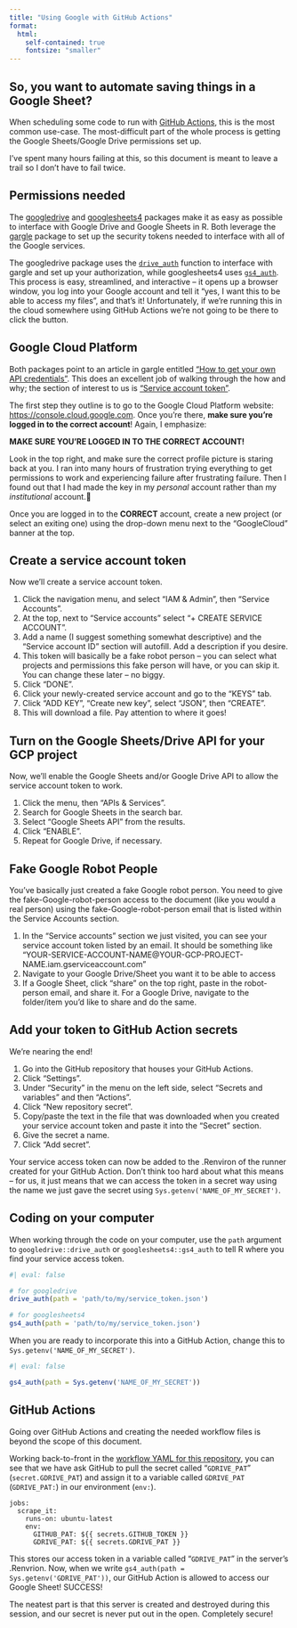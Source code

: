 ```yaml
---
title: "Using Google with GitHub Actions"
format:
  html:
    self-contained: true
    fontsize: "smaller"
---
```


## So, you want to automate saving things in a Google Sheet?

When scheduling some code to run with [GitHub Actions](https://docs.github.com/en/actions), this is the most common use-case. The most-difficult part of the whole process is getting the Google Sheets/Google Drive permissions set up.

I've spent many hours failing at this, so this document is meant to leave a trail so I don't have to fail twice.

## Permissions needed

The [googledrive](https://googledrive.tidyverse.org) and [googlesheets4](https://googlesheets4.tidyverse.org) packages make it as easy as possible to interface with Google Drive and Google Sheets in R. Both leverage the [gargle](https://gargle.r-lib.org/) package to set up the security tokens needed to interface with all of the Google services.

The googledrive package uses the [`drive_auth`](https://googledrive.tidyverse.org/reference/drive_auth.html) function to interface with gargle and set up your authorization, while googlesheets4 uses [`gs4_auth`](https://googlesheets4.tidyverse.org/reference/gs4_auth.html). This process is easy, streamlined, and interactive -- it opens up a browser window, you log into your Google account and tell it "yes, I want this to be able to access my files", and that's it! Unfortunately, if we're running this in the cloud somewhere using GitHub Actions we're not going to be there to click the button.

## Google Cloud Platform

Both packages point to an article in gargle entitled ["How to get your own API credentials"](https://gargle.r-lib.org/articles/get-api-credentials.html). This does an excellent job of walking through the how and why; the section of interest to us is ["Service account token"](https://gargle.r-lib.org/articles/get-api-credentials.html#service-account-token).

The first step they outline is to go to the Google Cloud Platform website: <https://console.cloud.google.com>. Once you're there, **make sure you're logged in to the correct account**! Again, I emphasize:

**MAKE SURE YOU'RE LOGGED IN TO THE CORRECT ACCOUNT!**

Look in the top right, and make sure the correct profile picture is staring back at you. I ran into many hours of frustration trying everything to get permissions to work and experiencing failure after frustrating failure. Then I found out that I had made the key in my *personal* account rather than my *institutional* account.🤦

Once you are logged in to the **CORRECT** account, create a new project (or select an exiting one) using the drop-down menu next to the "GoogleCloud" banner at the top.

## Create a service account token

Now we'll create a service account token.

1) Click the navigation menu, and select "IAM & Admin", then "Service Accounts".
2) At the top, next to "Service accounts" select "+ CREATE SERVICE ACCOUNT".
3) Add a name (I suggest something somewhat descriptive) and the "Service account ID" section will autofill. Add a description if you desire.
4) This token will basically be a fake robot person -- you can select what projects and permissions this fake person will have, or you can skip it. You can change these later -- no biggy.
5) Click "DONE".
6) Click your newly-created service account and go to the "KEYS" tab.
7) Click "ADD KEY", "Create new key", select "JSON", then "CREATE".
8) This will download a file. Pay attention to where it goes!

## Turn on the Google Sheets/Drive API for your GCP project

Now, we'll enable the Google Sheets and/or Google Drive API to allow the service account token to work.

1) Click the menu, then "APIs & Services".
2) Search for Google Sheets in the search bar.
3) Select "Google Sheets API" from the results.
4) Click "ENABLE".
5) Repeat for Google Drive, if necessary.

## Fake Google Robot People

You've basically just created a fake Google robot person. You need to give the fake-Google-robot-person access to the document (like you would a real person) using the fake-Google-robot-person email that is listed within the Service Accounts section.

1) In the "Service accounts" section we just visited, you can see your service account token listed by an email. It should be something like "YOUR-SERVICE-ACCOUNT-NAME@YOUR-GCP-PROJECT-NAME.iam.gserviceaccount.com"
2) Navigate to your Google Drive/Sheet you want it to be able to access
3) If a Google Sheet, click "share" on the top right, paste in the robot-person email, and share it. For a Google Drive, navigate to the folder/item you'd like to share and do the same.

## Add your token to GitHub Action secrets

We're nearing the end!

1) Go into the GitHub repository that houses your GitHub Actions.
2) Click "Settings".
3) Under "Security" in the menu on the left side, select "Secrets and variables" and then "Actions".
4) Click "New repository secret".
5) Copy/paste the text in the file that was downloaded when you created your service account token and paste it into the "Secret" section.
6) Give the secret a name.
7) Click "Add secret".

Your service access token can now be added to the .Renviron of the runner created for your GitHub Action. Don't think too hard about what this means -- for us, it just means that we can access the token in a secret way using the name we just gave the secret using `Sys.getenv('NAME_OF_MY_SECRET')`.


## Coding on your computer

When working through the code on your computer, use the `path` argument to `googledrive::drive_auth` or `googlesheets4::gs4_auth` to tell R where you find your service access token.

```r
#| eval: false

# for googledrive
drive_auth(path = 'path/to/my/service_token.json')

# for googlesheets4
gs4_auth(path = 'path/to/my/service_token.json')
```

When you are ready to incorporate this into a GitHub Action, change this to `Sys.getenv('NAME_OF_MY_SECRET')`.

```r
#| eval: false

gs4_auth(path = Sys.getenv('NAME_OF_MY_SECRET'))
```

## GitHub Actions

Going over GitHub Actions and creating the needed workflow files is beyond the scope of this document.

Working back-to-front in the [workflow YAML for this repository](https://github.com/Tail-Winds/rtwb-scrape/blob/main/.github/workflows/scrape_rtwb.yaml), you can see that we have ask GitHub to pull the secret called "`GDRIVE_PAT`" (`secret.GDRIVE_PAT`) and assign it to a variable called `GDRIVE_PAT` (`GDRIVE_PAT:`) in our environment (`env:`).

```
jobs: 
  scrape_it:
    runs-on: ubuntu-latest
    env:
      GITHUB_PAT: ${{ secrets.GITHUB_TOKEN }}
      GDRIVE_PAT: ${{ secrets.GDRIVE_PAT }}
```

This stores our access token in a variable called "`GDRIVE_PAT`" in the server's .Renvrion. Now, when we write `gs4_auth(path = Sys.getenv('GDRIVE_PAT'))`, our GitHub Action is allowed to access our Google Sheet! SUCCESS!

The neatest part is that this server is created and destroyed during this session, and our secret is never put out in the open. Completely secure!
